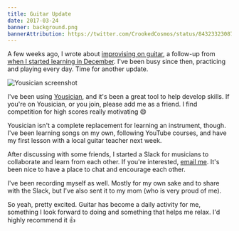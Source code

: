 ```yaml
---
title: Guitar Update
date: 2017-03-24
banner: background.png
bannerAttribution: https://twitter.com/CrookedCosmos/status/843233230874644482
---
```


A few weeks ago, I wrote about [improvising on guitar](/blog/improving-improvising/), a follow-up from [when I started learning in December](/blog/learning-guitar/). I've been busy since then, practicing and playing every day. Time for another update.

<Narrow>

![Yousician screenshot](./yousician.jpg)

</Narrow>

I've been using [Yousician](http://yousician.com), and it's been a great tool to help develop skills. If you're on Yousician, or you join, please add me as a friend. I find competition for high scores really motivating 😄

Yousician isn't a complete replacement for learning an instrument, though. I've been learning songs on my own, following YouTube courses, and have my first lesson with a local guitar teacher next week.

After discussing with some friends, I started a Slack for musicians to collaborate and learn from each other. If you're interested, [email me](mailto:ash@ashfurrow.com). It's been nice to have a place to chat and encourage each other.

I've been recording myself as well. Mostly for my own sake and to share with the Slack, but I've also sent it to my mom (who is very proud of me).

<SoundCloud trackID="312605091" />

So yeah, pretty excited. Guitar has become a daily activity for me, something I look forward to doing and something that helps me relax. I'd highly recommend it 👍
